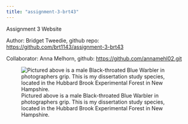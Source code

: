 ```yaml
---
title: "assignment-3-brt43"
---
```


Assignment 3 Website

Author: Bridget Tweedie, github repo: <https://github.com/brt1143/assignment-3-brt43>

Collaborator: Anna Melhorn, github: <https://github.com/annamehl02.git>

![Pictured above is a male Black-throated Blue Warbler in photographers grip. This is my dissertation study species, located in the Hubbard Brook Experimental Forest in New Hampshire.](images/20250612-hubbard-brook-rg-174.jpg)
